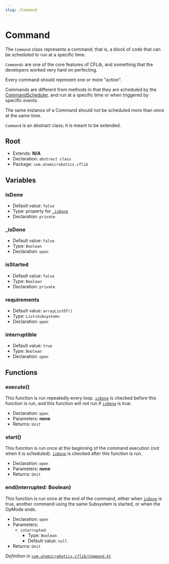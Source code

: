 ```yaml
---
slug: /Command
---
```


# Command
The `Command` class represents a command; that is, a block of code that can be scheduled to run at a specific time.

`Commands` are one of the core features of CFLib, and something that the developers worked very hard on perfecting. 

Every command should represent one or more "action". 

Commands are different from methods in that they are scheduled by the [CommandScheduler](CommandScheduler), and run at a specific time or when triggered by specific events.

The same instance of a Command should not be scheduled more than once at the same time. 

`Command` is an abstract class; it is meant to be extended.

## Root
- Extends: **N/A**
- Declaration: `abstract class`
- Package: `com.atomicrobotics.cflib`

## Variables
### isDone
- Default value: `false`
- Type: property for [`_isDone`](#_isdone)
- Declaration: `private`
### _isDone
- Default value: `false`
- Type: `Boolean`
- Declaration: `open`
### isStarted
- Default value: `false`
- Type: `Boolean`
- Declaration: `private`
### requirements
- Default value: `arrayListOf()`
- Type: `List<Subsystem>`
- Declaration: `open`
### interruptible
- Default value: `true`
- Type: `Boolean`
- Declaration: `open`

## Functions
### execute()
This function is run repeatedly every loop. [`isDone`](#isdone) is checked before this function is run, and this function will not run if [`isDone`](#isdone) is true.
- Declaration: `open`
- Parameters: **none**
- Returns: `Unit`
### start()
This function is run once at the beginning of the command execution (not when it is scheduled). [`isDone`](#isDone) is checked after this function is run.
- Declaration: `open`
- Parameters: **none**
- Returns: `Unit`
### end(interrupted: Boolean)
This function is run once at the end of the command, either when [`isDone`](#isdone) is true, another command using the same Subsystem is started, or when the OpMode ends.
- Declaration: `open`
- Parameters:
    - `interrupted`:
        - Type: `Boolean`
        - Default value: `null`
- Returns: `Unit`

*Definition in [`com.atomicrobotics.cflib/Command.kt`](https://github.com/AtomicRobotics3805/CFLib/blob/main/cflib/src/main/kotlin/com/atomicrobotics/cflib/Command.kt#L12)*